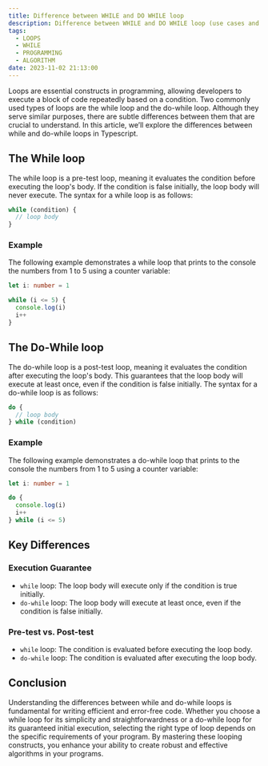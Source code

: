 ```yaml
---
title: Difference between WHILE and DO WHILE loop
description: Difference between WHILE and DO WHILE loop (use cases and examples)
tags:
  - LOOPS
  - WHILE
  - PROGRAMMING
  - ALGORITHM
date: 2023-11-02 21:13:00
---
```


Loops are essential constructs in programming, allowing developers to execute a block of code repeatedly based on a condition. Two commonly used types of loops are the while loop and the do-while loop. Although they serve similar purposes, there are subtle differences between them that are crucial to understand. In this article, we’ll explore the differences between while and do-while loops in Typescript.

## The While loop

The while loop is a pre-test loop, meaning it evaluates the condition before executing the loop's body. If the condition is false initially, the loop body will never execute. The syntax for a while loop is as follows:

```typescript title="while-loop.ts"
while (condition) {
  // loop body
}
```

### Example

The following example demonstrates a while loop that prints to the console the numbers from 1 to 5 using a counter variable:

```typescript title="while-loop.ts"
let i: number = 1

while (i <= 5) {
  console.log(i)
  i++
}
```

## The Do-While loop

The do-while loop is a post-test loop, meaning it evaluates the condition after executing the loop's body. This guarantees that the loop body will execute at least once, even if the condition is false initially. The syntax for a do-while loop is as follows:

```typescript title="do-while-loop.ts"
do {
  // loop body
} while (condition)
```

### Example

The following example demonstrates a do-while loop that prints to the console the numbers from 1 to 5 using a counter variable:

```typescript title="do-while-loop.ts"
let i: number = 1

do {
  console.log(i)
  i++
} while (i <= 5)
```

## Key Differences

### Execution Guarantee

- `while` loop: The loop body will execute only if the condition is true initially.
- `do-while` loop: The loop body will execute at least once, even if the condition is false initially.

### Pre-test vs. Post-test

- `while` loop: The condition is evaluated before executing the loop body.
- `do-while` loop: The condition is evaluated after executing the loop body.

## Conclusion

Understanding the differences between while and do-while loops is fundamental for writing efficient and error-free code. Whether you choose a while loop for its simplicity and straightforwardness or a do-while loop for its guaranteed initial execution, selecting the right type of loop depends on the specific requirements of your program. By mastering these looping constructs, you enhance your ability to create robust and effective algorithms in your programs.
